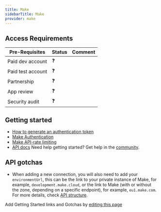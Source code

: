 ```yaml
---
title: Make
sidebarTitle: Make
provider: make
---
```



<Overview />
<PreBuiltTooling provider={providers[pageMetadata.provider]} />
<PreBuiltUseCases />

## Access Requirements
| Pre-Requisites | Status | Comment|
| - | - | - |
| Paid dev account | ❓ |  |
| Paid test account | ❓ |  |
| Partnership | ❓ | |
| App review | ❓ |  |
| Security audit | ❓ | |



## Getting started

- [How to generate an authentication token](https://www.make.com/en/api-documentation/authentication-token)
- [Make Authentication](https://www.make.com/en/api-documentation/authentication)
- [Make API-rate limiting](https://www.make.com/en/api-documentation/rate-limiting)
- [API docs](https://www.make.com/en/api-documentation)
<Tip>Need help getting started? Get help in the [community](https://nango.dev/slack).</Tip>

## API gotchas

- When adding a new connection, you will also need to add your `environmentUrl`, this can be the link to your private instance of Make, for example, `development.make.cloud`, or the link to Make (with or without the zone, depending on a specific endpoint), for example, `eu1.make.com`. For more details, check [API structure](https://www.make.com/en/api-documentation/api-structure).

<Note>Add Getting Started links and Gotchas by [editing this page](https://github.com/nangohq/nango/tree/master/docs-v2/integrations/all/make.mdx)</Note>
